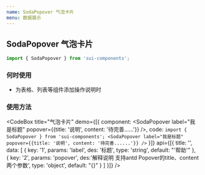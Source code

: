 ```yaml
---
name: SodaPopover 气泡卡片
menu: 数据展示
---
```



## SodaPopover 气泡卡片

```js
import { SodaPopover } from 'sui-components';
```
### 何时使用

- 为表格、列表等组件添加操作说明时

### 使用方法

<CodeBox
  title="气泡卡片"
  demo={[{
      component: <SodaPopover label="我是标题" popover={{title: '说明', content: '待完善......'}} />,
      code: `import { SodaPopover } from 'sui-components';
<SodaPopover label="我是标题" popover={{title: '说明', content: '待完善......'}} />`
  }]}
  api={[{
      title: '',
      data: [
    {
      key: '1',
      params: 'label',
      des: '标题',
      type: 'string',
      default: "'帮助'"
    },
    {
      key: '2',
      params: 'popover',
      des:'解释说明 支持antd Popover的title、content两个参数',
      type: 'object',
      default: "{}"
    }
  ]
  }]}
/>
